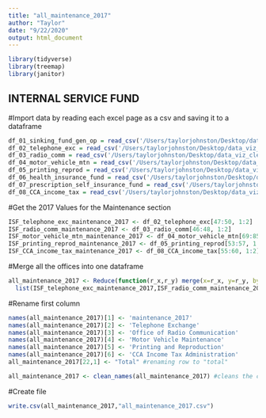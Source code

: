 ```yaml
---
title: "all_maintenance_2017"
author: "Taylor"
date: "9/22/2020"
output: html_document
---
```


```r
library(tidyverse)
library(treemap)
library(janitor)
```

## INTERNAL SERVICE FUND
#Import data by reading each excel page as a csv and saving it to a dataframe
```r
df_01_sinking_fund_gen_op = read_csv('/Users/taylorjohnston/Desktop/data_viz_cle/cle-budget/InternalServiceFund/01_SinkingFundGenOp_pg465.csv')
df_02_telephone_exc = read_csv('/Users/taylorjohnston/Desktop/data_viz_cle/cle-budget/InternalServiceFund/02_TelephoneExchange_pg467-68.csv')
df_03_radio_comm = read_csv('/Users/taylorjohnston/Desktop/data_viz_cle/cle-budget/InternalServiceFund/03_OfficeofRadioComm_pg472-73.csv')
df_04_motor_vehicle_mtn = read_csv('/Users/taylorjohnston/Desktop/data_viz_cle/cle-budget/InternalServiceFund/04_MotorVehicleMtn_pg477-79.csv')
df_05_printing_reprod = read_csv('/Users/taylorjohnston/Desktop/data_viz_cle/cle-budget/InternalServiceFund/05_Printing&Reproduc_pg482-83.csv')
df_06_health_insurance_fund = read_csv('/Users/taylorjohnston/Desktop/data_viz_cle/cle-budget/InternalServiceFund/06_HealthSelfInsuranceFund_pg488.csv')
df_07_prescription_self_insurance_fund = read_csv('/Users/taylorjohnston/Desktop/data_viz_cle/cle-budget/InternalServiceFund/07_PrscptnSelfInsrncFund_pg489.csv')
df_08_CCA_income_tax = read_csv('/Users/taylorjohnston/Desktop/data_viz_cle/cle-budget/InternalServiceFund/08_CCAIncomeTaxAdmin_pg493-95.csv')
```


#Get the 2017 Values for the Maintenance section
```r
ISF_telephone_exc_maintenance_2017 <- df_02_telephone_exc[47:50, 1:2]
ISF_radio_comm_maintenance_2017 <- df_03_radio_comm[46:48, 1:2]
ISF_motor_vehicle_mtn_maintenance_2017 <- df_04_motor_vehicle_mtn[69:85, 1:2]
ISF_printing_reprod_maintenance_2017 <- df_05_printing_reprod[53:57, 1:2]
ISF_CCA_income_tax_maintenance_2017 <- df_08_CCA_income_tax[55:60, 1:2]
```

#Merge all the offices into one dataframe

```r
all_maintenance_2017 <- Reduce(function(r_x,r_y) merge(x=r_x, y=r_y, by=1, all=TRUE),  
  list(ISF_telephone_exc_maintenance_2017,ISF_radio_comm_maintenance_2017, ISF_motor_vehicle_mtn_maintenance_2017, ISF_printing_reprod_maintenance_2017, ISF_CCA_income_tax_maintenance_2017))
```

#Rename first column
```r
names(all_maintenance_2017)[1] <- 'maintenance_2017'
names(all_maintenance_2017)[2] <- 'Telephone Exchange'
names(all_maintenance_2017)[3] <- 'Office of Radio Communication'
names(all_maintenance_2017)[4] <- 'Motor Vehicle Maintenance'
names(all_maintenance_2017)[5] <- 'Printing and Reproduction'
names(all_maintenance_2017)[6] <- 'CCA Income Tax Administration'
all_maintenance_2017[22,1] <- "Total" #renaming row to "total"

all_maintenance_2017 <- clean_names(all_maintenance_2017) #cleans the column names
```

#Create file
```r
write.csv(all_maintenance_2017,"all_maintenance_2017.csv")
```